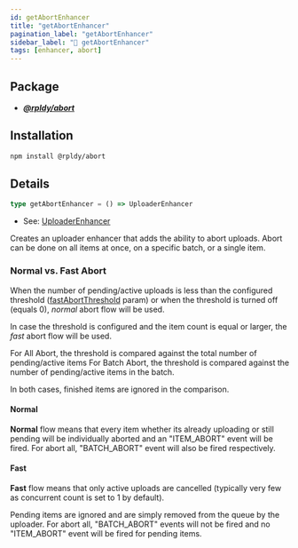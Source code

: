 ```yaml
---
id: getAbortEnhancer
title: "getAbortEnhancer"
pagination_label: "getAbortEnhancer"
sidebar_label: "💪 getAbortEnhancer"
tags: [enhancer, abort]
---
```


## Package

- **_[@rpldy/abort](../../../packages/rpldy-abort)_**

## Installation

```bash npm2yarn
npm install @rpldy/abort
```

## Details

```typescript
type getAbortEnhancer = () => UploaderEnhancer
```

- See: [UploaderEnhancer](../../types#uploaderenhancer)

Creates an uploader enhancer that adds the ability to abort uploads.
Abort can be done on all items at once, on a specific batch, or a single item.

### Normal vs. Fast Abort

When the number of pending/active uploads is less than the configured threshold ([fastAbortThreshold](../../../api#fastabortthreshold) param) or when the threshold is turned off (equals 0), _normal_ abort flow will be used.

In case the threshold is configured and the item count is equal or larger, the _fast_ abort flow will be used.

For All Abort, the threshold is compared against the total number of pending/active items
For Batch Abort, the threshold is compared against the number of pending/active items in the batch.

In both cases, finished items are ignored in the comparison.

#### Normal

**Normal** flow means that every item whether its already uploading or still pending will be individually aborted and an "ITEM_ABORT" event will be fired.
For abort all, "BATCH_ABORT" event will also be fired respectively.

#### Fast

**Fast** flow means that only active uploads are cancelled (typically very few as concurrent count is set to 1 by default).

Pending items are ignored and are simply removed from the queue by the uploader.
For abort all, "BATCH_ABORT" events will not be fired and no "ITEM_ABORT" event will be fired for pending items.


